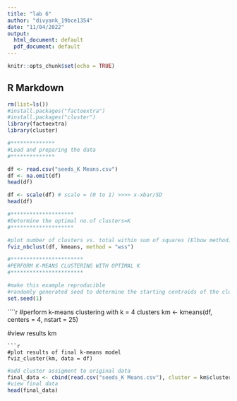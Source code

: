 ---
title: "lab 6"
author: "divyank_19bce1354"
date: "11/04/2022"
output:
  html_document: default
  pdf_document: default
---

```{r setup, include=FALSE}
knitr::opts_chunk$set(echo = TRUE)
```

## R Markdown

```{r}
rm(list=ls())
#install.packages("factoextra")
#install.packages("cluster")
library(factoextra)
library(cluster)
```
```{r}
#**************
#Load and preparing the data
#**************

df <- read.csv("seeds_K Means.csv")
df <- na.omit(df)
head(df) 

df <- scale(df) # scale = (0 to 1) >>>> x-xbar/SD
head(df)
```
```{r}
#********************
#Determine the optimal no.of clusters=K
#********************

#plot number of clusters vs. total within sum of squares (Elbow method) 
fviz_nbclust(df, kmeans, method = "wss")
```
```{r}
#***********************
#PERFORM K-MEANS CLUSTERING WITH OPTIMAL K
#***********************

#make this example reproducible
#randomly generated seed to determine the starting centroids of the clusters.
set.seed(1) 
```
````{r}
#perform k-means clustering with k = 4 clusters
km <- kmeans(df, centers = 4, nstart = 25)

#view results
km
```
```{r}
#plot results of final k-means model
fviz_cluster(km, data = df)
```
```{r}
#add cluster assigment to original data
final_data <- cbind(read.csv("seeds_K Means.csv"), cluster = km$cluster)
#view final data
head(final_data)
```
